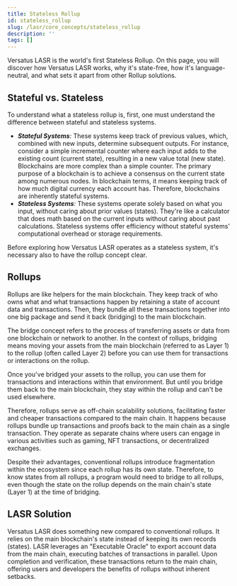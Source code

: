 ```yaml
---
title: Stateless Rollup
id: stateless_rollup
slug: /lasr/core_concepts/stateless_rollup
description: ''
tags: []
---
```


Versatus LASR is the world's first Stateless Rollup. On this page, you will discover how Versatus LASR works, why it's state-free, how it's language-neutral, and what sets it apart from other Rollup solutions.

## Stateful vs. Stateless

To understand what a stateless rollup is, first, one must understand the difference between stateful and stateless systems.

- ***Stateful Systems**:* These systems keep track of previous values, which, combined with new inputs, determine subsequent outputs. For instance, consider a simple incremental counter where each input adds to the existing count (current state), resulting in a new value total (new state).  Blockchains are more complex than a simple counter. The primary purpose of a blockchain is to achieve a consensus on the current state among numerous nodes. In blockchain terms, it means keeping track of how much digital currency each account has. Therefore, blockchains are inherently stateful systems.
- ***Stateless Systems**:* These systems operate solely based on what you input, without caring about prior values (states). They're like a calculator that does math based on the current inputs without caring about past calculations. Stateless systems offer efficiency without stateful systems' computational overhead or storage requirements.

Before exploring how Versatus LASR operates as a stateless system, it's necessary also to have the rollup concept clear.

## Rollups

Rollups are like helpers for the main blockchain. They keep track of who owns what and what transactions happen by retaining a state of account data and transactions. Then, they bundle all these transactions together into one big package and send it back (bridging) to the main blockchain.

The bridge concept refers to the process of transferring assets or data from one blockchain or network to another. In the context of rollups, bridging means moving your assets from the main blockchain (referred to as Layer 1) to the rollup (often called Layer 2) before you can use them for transactions or interactions on the rollup.

Once you've bridged your assets to the rollup, you can use them for transactions and interactions within that environment. But until you bridge them back to the main blockchain, they stay within the rollup and can't be used elsewhere.

Therefore, rollups serve as off-chain scalability solutions, facilitating faster and cheaper transactions compared to the main chain. It happens because rollups bundle up transactions and proofs back to the main chain as a single transaction. They operate as separate chains where users can engage in various activities such as gaming, NFT transactions, or decentralized exchanges. 

Despite their advantages, conventional rollups introduce fragmentation within the ecosystem since each rollup has its own state. Therefore, to know states from all rollups, a program would need to bridge to all rollups, even though the state on the rollup depends on the main chain's state (Layer 1) at the time of bridging.

## LASR Solution

Versatus LASR does something new compared to conventional rollups. It relies on the main blockchain's state instead of keeping its own records (states). LASR leverages an "Executable Oracle" to export account data from the main chain, executing batches of transactions in parallel. Upon completion and verification, these transactions return to the main chain, offering users and developers the benefits of rollups without inherent setbacks.